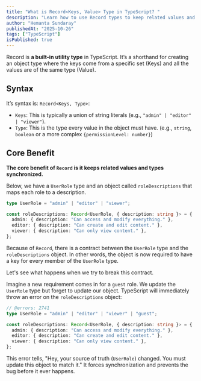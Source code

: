 ```yaml
---
title: "What is Record<Keys, Value> Type in TypeScript? "
description: "Learn how to use Record types to keep related values and types synchronized."
author: "Hemanta Sundaray"
publishedAt: "2025-10-26"
tags: ["TypeScript"]
isPublished: true
---
```


Record is **a built-in utility type** in TypeScript. It’s a shorthand for creating an object type where the keys come from a specific set (Keys) and all the values are of the same type (Value).

## Syntax

It’s syntax is: `Record<Keys, Type>`:

- `Keys`: This is typically a union of string literals (e.g., `"admin" | "editor" | "viewer"`).
- `Type`: This is the type every value in the object must have. (e.g., `string`, `boolean` or a more complex `{permissionLevel: number}`)

## Core Benefit

**The core benefit of `Record` is it keeps related values and types synchronized.**

Below, we have a `UserRole` type and an object called `roleDescriptions` that maps each role to a description.

```ts twoslash title="TypeScript"
type UserRole = "admin" | "editor" | "viewer";

const roleDescriptions: Record<UserRole, { description: string }> = {
  admin: { description: "Can access and modify everything." },
  editor: { description: "Can create and edit content." },
  viewer: { description: "Can only view content." },
};
```

Because of `Record`, there is a contract between the `UserRole` type and the `roleDescriptions` object. In other words, the object is now required to have a key for every member of the `UserRole` type.

Let's see what happens when we try to break this contract.

Imagine a new requirement comes in for a `guest` role. We update the `UserRole` type but forget to update our object. TypeScript will immediately throw an error on the `roleDescriptions` object:

```ts twoslash title="TypeScript"
// @errors: 2741
type UserRole = "admin" | "editor" | "viewer" | "guest";

const roleDescriptions: Record<UserRole, { description: string }> = {
  admin: { description: "Can access and modify everything." },
  editor: { description: "Can create and edit content." },
  viewer: { description: "Can only view content." },
};
```

This error tells, "Hey, your source of truth (`UserRole`) changed. You must update this object to match it." It forces synchronization and prevents the bug before it ever happens.
